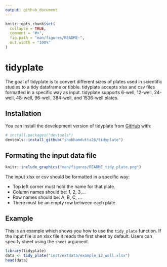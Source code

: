 ```yaml
---
output: github_document
---
```


<!-- README.md is generated from README.Rmd. Please edit that file -->

```r
knitr::opts_chunk$set(
  collapse = TRUE,
  comment = "#>",
  fig.path = "man/figures/README-",
  out.width = "100%"
)
```

# tidyplate

<!-- badges: start -->
<!-- badges: end -->

The goal of tidyplate is to convert different sizes of plates used in scientific studies to a tidy dataframe or tibble. tidyplate accepts xlsx and csv files formatted in a specific way as input. tidyplate supports 6-well, 12-well, 24-well, 48-well, 96-well, 384-well, and 1536-well plates.

## Installation

You can install the development version of tidyplate from [GitHub](https://github.com/) with:

``` r
# install.packages("devtools")
devtools::install_github("shubhamdutta26/tidyplate")
```

## Formating the input data file

```r
knitr::include_graphics("man/figures/README_tidy_plate.png")
```

The input xlsx or csv should be formatted in a specific way:

  * Top left corner must hold the name for that plate.
  * Column names should be: 1, 2, 3,...
  * Row names should be: A, B, C, ...
  * There must be an empty row between each plate.

## Example

This is an example which shows you how to use the `tidy_plate` function. If the input file is an xlsx file it reads the first sheet by default. Users can specify sheet using the `sheet` argument.

```r
library(tidyplate)
data <- tidy_plate("inst/extdata/example_12_well.xlsx")
head(data)
```
